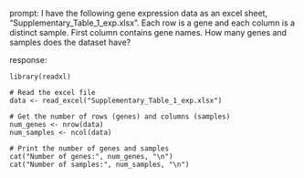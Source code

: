 prompt:
I have the following gene expression data as an excel sheet,  "Supplementary_Table_1_exp.xlsx". Each row is a gene and each column is a distinct sample. First column contains gene names. How many genes and samples does the dataset have?

response:
```
library(readxl)

# Read the excel file
data <- read_excel("Supplementary_Table_1_exp.xlsx")

# Get the number of rows (genes) and columns (samples)
num_genes <- nrow(data)
num_samples <- ncol(data)

# Print the number of genes and samples
cat("Number of genes:", num_genes, "\n")
cat("Number of samples:", num_samples, "\n")
```

